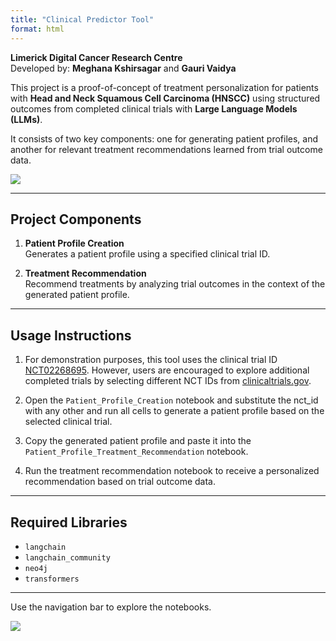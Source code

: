 ```yaml
---
title: "Clinical Predictor Tool"
format: html
---
```



**Limerick Digital Cancer Research Centre**  
Developed by: **Meghana Kshirsagar** and **Gauri Vaidya**

This project is a proof-of-concept of treatment personalization for patients with **Head and Neck Squamous Cell Carcinoma (HNSCC)** using structured outcomes from completed clinical trials with **Large Language Models (LLMs)**.

It consists of two key components: one for generating patient profiles, and another for relevant treatment recommendations learned from trial outcome data.

![](images/methodology.png)

---

## Project Components

1. **Patient Profile Creation**  
   Generates a patient profile using a specified clinical trial ID.

2. **Treatment Recommendation**  
   Recommend treatments by analyzing trial outcomes in the context of the generated patient profile.

---

## Usage Instructions

1. For demonstration purposes, this tool uses the clinical trial ID [NCT02268695](https://clinicaltrials.gov/study/NCT02268695). However, users are encouraged to explore additional completed trials by selecting different NCT IDs from [clinicaltrials.gov](https://clinicaltrials.gov/).

2. Open the `Patient_Profile_Creation` notebook and substitute the nct_id with any other and run all cells to generate a patient profile based on the selected clinical trial.

3. Copy the generated patient profile and paste it into the `Patient_Profile_Treatment_Recommendation` notebook.

4. Run the treatment recommendation notebook to receive a personalized recommendation based on trial outcome data.


---

## Required Libraries

- `langchain`  
- `langchain_community`  
- `neo4j`  
- `transformers`

---

Use the navigation bar to explore the notebooks.

![](images/ldcrc-logo.png)